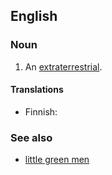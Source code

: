 ==English==

===Noun===
{{en-noun|head=[[bug]]-[[eyed]] [[monster]]}}

# {{label|en|science fiction|derogatory}} An [[extraterrestrial]].

====Translations====
{{trans-top|bug-eyed monster}}
* Finnish: {{t|fi|[[mulkosilmäinen]] [[hirviö]]}}
{{trans-mid}}
{{trans-bottom}}

===See also===
* [[little green men]]